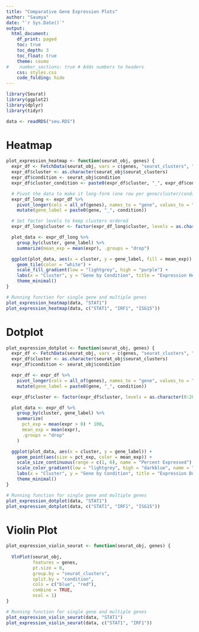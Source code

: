 ```yaml
---
title: "Comparative Gene Expression Plots"
author: "Saumya"
date: "`r Sys.Date()`"
output:
  html_document:
    df_print: paged
    toc: true
    toc_depth: 3
    toc_float: true
    theme: cosmo
#    number_sections: true # Adds numbers to headers
    css: styles.css
    code_folding: hide
---
```


```r
library(Seurat)
library(ggplot2)
library(dplyr)
library(tidyr)
```

```r
data <- readRDS("seu.RDS")
```

# Heatmap

```r
plot_expression_heatmap <- function(seurat_obj, genes) {
  expr_df <- FetchData(seurat_obj, vars = c(genes, "seurat_clusters", "condition"))
  expr_df$cluster <- as.character(seurat_obj$seurat_clusters)
  expr_df$condition <- seurat_obj$condition
  expr_df$cluster_condition <- paste0(expr_df$cluster, "_", expr_df$condition)

  # Pivot the data to make it long-form (one row per gene/cluster/condition)
  expr_df_long <- expr_df %>%
    pivot_longer(cols = all_of(genes), names_to = "gene", values_to = "expr") %>%
    mutate(gene_label = paste0(gene, "_", condition))

  # Set factor levels to keep clusters ordered
  expr_df_long$cluster <- factor(expr_df_long$cluster, levels = as.character(0:28))

  plot_data <- expr_df_long %>%
    group_by(cluster, gene_label) %>%
    summarize(mean_exp = mean(expr), .groups = "drop")

  ggplot(plot_data, aes(x = cluster, y = gene_label, fill = mean_exp)) +
    geom_tile(color = "white") +
    scale_fill_gradient(low = "lightgrey", high = "purple") +
    labs(x = "Cluster", y = "Gene by Condition", title = "Expression Heatmap") +
    theme_minimal()
}

# Running function for single gene and multiple genes
plot_expression_heatmap(data, "STAT1")
plot_expression_heatmap(data, c("STAT1", "IRF1", "ISG15"))
```

# Dotplot

```r
plot_expression_dotplot <- function(seurat_obj, genes) {
  expr_df <- FetchData(seurat_obj, vars = c(genes, "seurat_clusters", "condition"))
  expr_df$cluster <- as.character(seurat_obj$seurat_clusters)
  expr_df$condition <- seurat_obj$condition

  expr_df <- expr_df %>%
    pivot_longer(cols = all_of(genes), names_to = "gene", values_to = "expr") %>%
    mutate(gene_label = paste0(gene, "_", condition))

  expr_df$cluster <- factor(expr_df$cluster, levels = as.character(0:28))

  plot_data <- expr_df %>%
    group_by(cluster, gene_label) %>%
    summarize(
      pct_exp = mean(expr > 0) * 100,
      mean_exp = mean(expr),
      .groups = "drop"
    )

  ggplot(plot_data, aes(x = cluster, y = gene_label)) +
    geom_point(aes(size = pct_exp, color = mean_exp)) +
    scale_size_continuous(range = c(1, 6), name = "Percent Expressed") +
    scale_color_gradient(low = "lightgrey", high = "darkblue", name = "Mean Expr") +
    labs(x = "Cluster", y = "Gene by Condition", title = "Expression Dotplot") +
    theme_minimal()
}

# Running function for single gene and multiple genes
plot_expression_dotplot(data, "STAT1") 
plot_expression_dotplot(data, c("STAT1", "IRF1", "ISG15"))
```


# Violin Plot

```r
plot_expression_violin_seurat <- function(seurat_obj, genes) {
  
  VlnPlot(seurat_obj, 
          features = genes, 
          pt.size = 0,        
          group.by = "seurat_clusters", 
          split.by = "condition",  
          cols = c("blue", "red"),   
          combine = TRUE,           
          ncol = 1)             
}

# Running function for single gene and multiple genes
plot_expression_violin_seurat(data, "STAT1")
plot_expression_violin_seurat(data, c("STAT1", "IRF1"))
```

